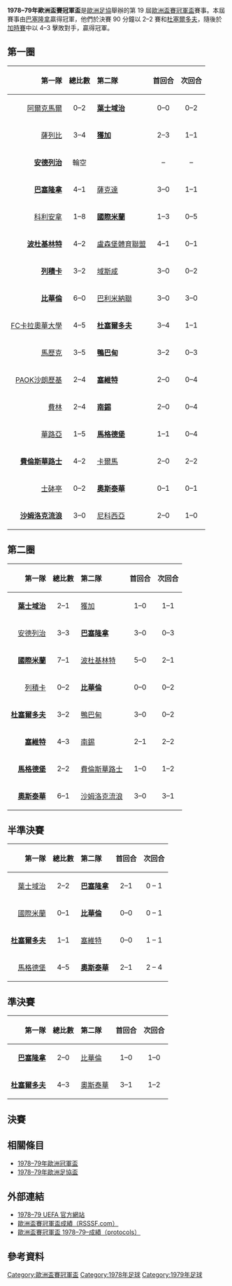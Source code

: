 {{NoteTA
|G1=football
|G2=uefa
}}
{{Infobox 國際足球賽事賽季
| tourney_name          = 歐洲盃賽冠軍盃
| year                  = 1978–79
| image                 = 
| size                  = 
| caption               = 
| edition               = 19
| defending_champ_other = {{flagicon|BEL}} [[皇家安德列治體育會|安德列治]]
| dates                 = 1978年8月16日–1979年5月3日
| num_teams             = 31 隊
| associations          = 30
| champion_other        = {{flagicon|ESP|1945}} [[巴塞羅那足球俱樂部|巴塞隆拿]]
| count                 = 1
| second_other          = {{flagicon|FRG}} [[杜塞爾多夫足球俱樂部|杜塞爾多夫]]
| matches               = 59
| goals                 = 158
| attendance            = 
| top_scorer            = 
| player                = 
| prevseason            = [[1977–78年歐洲盃賽冠軍盃|1977–78]]
| nextseason            = [[1979–80年歐洲盃賽冠軍盃|1979–80]]
}}

'''1978–79年歐洲盃賽冠軍盃'''是[[歐洲足協|歐洲足協]]舉辦的第 19 屆[[歐洲盃賽冠軍盃|歐洲盃賽冠軍盃]]賽事。本屆賽事由[[巴塞羅那足球俱樂部|巴塞隆拿]]贏得冠軍，他們於決賽 90 分鐘以 2–2 賽和[[杜塞爾多夫足球俱樂部|杜塞爾多夫]]，隨後於[[加時賽|加時賽]]中以 4–3 擊敗對手，贏得冠軍。

== 第一圈 ==
{| border=1 cellspacing=0 cellpadding=4 style="border-collapse: collapse;" width=70%
|- bgcolor="efefef"
! align=right|第一隊 !! 總比數 !! align=left|第二隊 !! 首回合 !! 次回合
|- 
|align=right|[[AZ_(足球會)|阿爾克馬爾]] {{flagicon|NED}} || align=center|0–2 || {{flagicon|ENG}} '''[[伊普斯維奇城足球俱樂部|葉士域治]]''' || align=center|0–0 || align=center|0–2
|-
|align=right|[[薩列比索斯諾維茨|薩列比]] {{flagicon|POL}} || align=center|3–4 || {{flagicon|AUT}} '''[[恩斯布魯克獲加足球會|獲加]]''' || align=center|2–3 || align=center|1–1
|-
|align=right|'''[[皇家安德列治體育會|安德列治]]''' {{flagicon|BEL}} || align=center|輪空 ||  || align=center|– || align=center|–
|-
|align=right|'''[[巴塞羅那足球俱樂部|巴塞隆拿]]''' {{flagicon|ESP|1977}} || align=center|4–1 || {{flagicon|URS}} [[頓涅茨克礦工足球俱樂部|薩克達]] || align=center|3–0 || align=center|1–1
|-
|align=right|[[弗羅瑞安娜足球俱樂部|科利安拿]] {{flagicon|MLT}} || align=center|1–8 || {{flagicon|ITA}} '''[[國際米蘭足球俱樂部|國際米蘭]]''' || align=center|1–3 || align=center|0–5
|-
|align=right|'''[[波杜基林特足球會|波杜基林特]]''' {{flagicon|NOR}} || align=center|4–2 ||{{flagicon|LUX}} [[盧森堡體育聯盟|盧森堡體育聯盟]] || align=center|4–1 || align=center|0–1
|-
|align=right|'''[[里耶卡足球俱樂部|列積卡]]''' {{flagicon|YUG}} || align=center|3–2 || {{flagicon|WAL}} [[雷克斯漢姆足球俱樂部|域斯咸]] || align=center|3–0 || align=center|0–2
|-
|align=right|'''[[貝弗倫皇家體育會|比華倫]]''' {{flagicon|BEL}} || align=center|6–0 || {{flagicon|NIR}} [[巴利米納聯足球會|巴利米納聯]] || align=center|3–0 || align=center|3–0
|-
|align=right|[[卡拉奧華大學足球會|FC卡拉奧華大學]] {{flagicon|ROU|1965}} || align=center|4–5 || {{flagicon|FRG}} '''[[杜塞爾多夫足球俱樂部|杜塞爾多夫]]''' || align=center|3–4 || align=center|1–1
|-
|align=right|[[馬歷克杜普尼察職業足球會|馬歷克]] {{flagicon|BUL|1971}} || align=center|3–5 || {{flagicon|SCO}} '''[[阿伯丁足球俱樂部|鴨巴甸]]''' || align=center|3–2 || align=center|0–3
|-
|align=right|[[帕奧克足球俱樂部|PAOK沙朗歷基]] {{flagicon|GRE}} || align=center|2–4 || {{flagicon|SUI}} '''[[塞爾維特足球俱樂部|塞維特]]''' || align=center|2–0 || align=center|0–4
|-
|align=right|[[費林足球會|費林]] {{flagicon|DEN}} || align=center|2–4 || {{flagicon|FRA}} '''[[南錫足球俱樂部|南錫]]''' || align=center|2–0 || align=center|0–4
|-
|align=right|[[瓦魯爾足球俱樂部|華路亞]] {{flagicon|ISL}} || align=center|1–5 ||{{flagicon|GDR}} '''[[馬德堡足球俱樂部|馬格德堡]]''' || align=center|1–1 || align=center|0–4
|- 
|align=right|'''[[費倫斯華路士體育會|費倫斯華路士]]''' {{flagicon|HUN}} || align=center|4–2 || {{flagicon|SWE}} [[卡爾馬FF|卡爾馬]] || align=center|2–0 || align=center|2–2
|-
|align=right|[[葡萄牙士砵亭俱樂部|士砵亭]] {{flagicon|POR}} || align=center|0–2 || {{flagicon|TCH}} '''[[奧斯特拉瓦巴尼克足球俱樂部|奧斯泰華]]''' || align=center|0–1 || align=center|0–1
|-
|align=right|'''[[沙姆洛克流浪足球俱樂部|沙姆洛克流浪]]''' {{flagicon|IRL}} || align=center|3–0 || {{flagicon|CYP}} [[尼科西亞希臘人競技足球俱樂部|尼科西亞]] || align=center|2–0 || align=center|1–0
|}

== 第二圈 ==
{| border=1 cellspacing=0 cellpadding=4 style="border-collapse: collapse;" width=70%
|- bgcolor="efefef"
! align=right|第一隊 !! 總比數 !! align=left|第二隊 !! 首回合 !! 次回合
|- 
|align=right|'''[[伊普斯維奇城足球俱樂部|葉士域治]]''' {{flagicon|ENG}} || align=center|2–1 || {{flagicon|AUT}} [[恩斯布魯克獲加足球會|獲加]] || align=center|1–0 || align=center|1–1{{aet}}
|-
|align=right|[[皇家安德列治體育會|安德列治]] {{flagicon|BEL}} || align=center|3–3{{pso|1–4}}|| {{flagicon|ESP|1977}} '''[[巴塞羅那足球俱樂部|巴塞隆拿]]''' || align=center|3–0 || align=center|0–3{{aet}}
|-
|align=right|'''[[國際米蘭足球俱樂部|國際米蘭]]''' {{flagicon|ITA}} || align=center|7–1 || {{flagicon|NOR}} [[波杜基林特足球會|波杜基林特]] || align=center|5–0 || align=center|2–1
|-
|align=right|[[里耶卡足球俱樂部|列積卡]] {{flagicon|YUG}} || align=center|0–2 || {{flagicon|BEL}} '''[[貝弗倫皇家體育會|比華倫]]''' || align=center|0–0 || align=center|0–2
|-
|align=right|'''[[杜塞爾多夫足球俱樂部|杜塞爾多夫]]''' {{flagicon|FRG}} || align=center|3–2 || {{flagicon|SCO}} [[阿伯丁足球俱樂部|鴨巴甸]] || align=center|3–0 || align=center|0–2
|-
|align=right|'''[[塞爾維特足球俱樂部|塞維特]]''' {{flagicon|SUI}} || align=center|4–3 || {{flagicon|FRA}} [[南錫足球俱樂部|南錫]] || align=center|2–1 || align=center|2–2
|-
|align=right|'''[[馬德堡足球俱樂部|馬格德堡]]''' {{flagicon|GDR}} || align=center|2–2{{agr}} || {{flagicon|HUN}} [[費倫斯華路士體育會|費倫斯華路士]] || align=center|1–0 || align=center|1–2
|-
|align=right|'''[[奧斯特拉瓦巴尼克足球俱樂部|奧斯泰華]]''' {{flagicon|TCH}} || align=center|6–1 || {{flagicon|IRL}} [[沙姆洛克流浪足球俱樂部|沙姆洛克流浪]] || align=center|3–0 || align=center|3–1
|}

== 半準決賽 ==
{| border=1 cellspacing=0 cellpadding=4 style="border-collapse: collapse;" width=70%
|- bgcolor="efefef"
! align=right|第一隊 !! 總比數 !! align=left|第二隊 !! 首回合 !! 次回合
|- 
|align=right|[[伊普斯維奇城足球俱樂部|葉士域治]] {{flagicon|ENG}} || align=center|2–2{{agr}} || {{flagicon|ESP|1977}} '''[[巴塞羅那足球俱樂部|巴塞隆拿]]''' || align=center|2–1 || align=center|0 – 1
|-
|align=right|[[國際米蘭足球俱樂部|國際米蘭]] {{flagicon|ITA}} || align=center|0–1 || {{flagicon|BEL}} '''[[貝弗倫皇家體育會|比華倫]]''' || align=center|0–0 || align=center|0 – 1
|-
|align=right|'''[[杜塞爾多夫足球俱樂部|杜塞爾多夫]]''' {{flagicon|FRG}} || align=center|1–1{{agr}} || {{flagicon|SUI}} [[塞爾維特足球俱樂部|塞維特]] || align=center|0–0 || align=center|1 – 1
|-
|align=right|[[馬德堡足球俱樂部|馬格德堡]] {{flagicon|GDR}} || align=center|4–5 || {{flagicon|TCH}} '''[[奧斯特拉瓦巴尼克足球俱樂部|奧斯泰華]]''' || align=center|2–1 || align=center|2 – 4
|}

== 準決賽 ==
{| border=1 cellspacing=0 cellpadding=4 style="border-collapse: collapse;" width=70%
|- bgcolor="efefef"
! align=right|第一隊 !! 總比數 !! align=left|第二隊 !! 首回合 !! 次回合
|- 
|align=right|'''[[巴塞羅那足球俱樂部|巴塞隆拿]]''' {{flagicon|ESP|1977}} || align=center|2–0 || {{flagicon|BEL}} [[貝弗倫皇家體育會|比華倫]] || align=center|1–0 || align=center|1–0
|- 
|align=right|'''[[杜塞爾多夫足球俱樂部|杜塞爾多夫]]''' {{flagicon|FRG}} || align=center|4–3 || {{flagicon|TCH}} [[奧斯特拉瓦巴尼克足球俱樂部|奧斯泰華]] || align=center|3–1 || align=center|1–2
|}

== 決賽 ==
{{football box
|date = 1979年5月16日
|time = 19:15
|team1 = [[巴塞羅那足球俱樂部|巴塞隆拿]] {{flagicon|ESP}}
|score = 4 – 3
|aet = yes
|report = [https://web.archive.org/web/20100503064818/http://en.archive.uefa.com/competitions/ecwc/history/season%3D1978/intro.html 報告]
|team2 = {{flagicon|FRG}} [[杜塞爾多夫足球俱樂部|杜塞爾多夫]]
|goals1 = [[José_Vicente_Sánchez|Sánchez]] {{goal|5}}<br />[[胡安·阿森西|胡安·阿森西]] {{goal|34}}<br />[[卡爾斯·雷克薩奇|卡爾斯·雷克薩奇]] {{goal|104}}<br />[[漢斯·格蘭高|漢斯·格蘭高]] {{goal|111}}
|goals2 = [[托马斯·阿洛夫斯|托马斯·阿洛夫斯]] {{goal|8}}<br />[[Wolfgang_Seel|Seel]] {{goal|41}} {{goal|114}}
|stadium = [[聖雅各球場|聖雅各球場]]，[[巴塞爾|巴塞爾]]
|attendance = 58,000
|referee = 
}}

== 相關條目 ==
*[[1978–79年歐洲冠軍盃|1978–79年歐洲冠軍盃]]
*[[1978–79年歐洲足協盃|1978–79年歐洲足協盃]]

== 外部連結 ==
* [https://web.archive.org/web/20100503064818/http://en.archive.uefa.com/competitions/ecwc/history/season%3D1978/intro.html 1978–79 UEFA 官方網站]
* [http://www.rsssf.com/ec/ecomp.html 歐洲盃賽冠軍盃成績（RSSSF.com）]{{Wayback|url=http://www.rsssf.com/ec/ecomp.html |date=20180116045414 }}
* [https://archive.is/20130815155457/http://www.sharkscores.com/Cups/Default.aspx?id=375&season=1978/1979 歐洲盃賽冠軍盃 1978–79–成績（protocols）]

== 參考資料 ==
{{reflist|2}}

{{歐洲盃賽冠軍盃球季}}

[[Category:歐洲盃賽冠軍盃|Category:歐洲盃賽冠軍盃]]
[[Category:1978年足球|Category:1978年足球]]
[[Category:1979年足球|Category:1979年足球]]